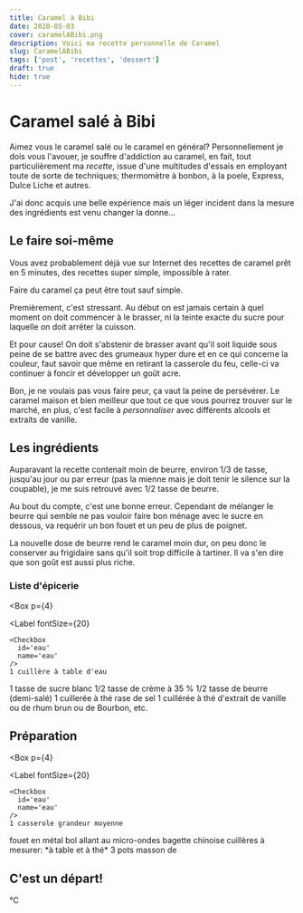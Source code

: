 ```yaml
---
title: Caramel à Bibi
date: 2020-05-03
cover: caramelABibi.png
description: Voici ma recette personnelle de Caramel
slug: CaramelABibi
tags: ['post', 'recettes', 'dessert']
draft: true
hide: true
---
```


# Caramel salé à **Bibi**

Aimez vous le caramel salé ou le caramel en général? Personnellement je dois vous l'avouer, je souffre d'addiction au caramel, en fait, tout particulièrement ma *recette*, issue d'une multitudes d'essais en employant toute de sorte de techniques; thermomètre à bonbon, à la poele, Express, Dulce Liche et autres.

J'ai donc acquis une belle expérience mais un léger incident dans la mesure des ingrédients est venu changer la donne...

## Le faire soi-même

Vous avez probablement déjà vue sur Internet des recettes de caramel prêt en 5 minutes, des recettes super simple, impossible à rater.

Faire du caramel ça peut être tout sauf simple.

Premièrement, c'est stressant. Au début on est jamais certain à quel moment on doit commencer à le brasser, ni la teinte exacte du sucre pour laquelle on doit arrêter la cuisson.

Et pour cause! On doit s'abstenir de brasser avant qu'il soit liquide sous peine de se battre avec des grumeaux hyper dure et en ce qui concerne la couleur, faut savoir que même en retirant la casserole du feu, celle-ci va continuer à foncir et développer un goût acre.

Bon, je ne voulais pas vous faire peur, ça vaut la peine de persévérer. Le caramel maison et bien meilleur que tout ce que vous pourrez trouver sur le marché, en plus, c'est facile à *personnaliser* avec différents alcools et extraits de vanille.

## Les ingrédients

Auparavant la recette contenait moin de beurre, environ 1/3 de tasse, jusqu'au jour ou par erreur (pas la mienne mais je doit tenir le silence sur la coupable), je me suis retrouvé avec 1/2 tasse de beurre.

Au bout du compte, c'est une bonne erreur. Cependant de mélanger le beurre qui semble ne pas vouloir faire bon ménage avec le sucre en dessous, va requérir un bon fouet et un peu de plus de poignet.

La nouvelle dose de beurre rend le caramel moin dur, on peu donc le conserver au frigidaire sans qu'il soit trop difficile à tartiner. Il va s'en dire que son goût est aussi plus riche.

### Liste d'épicerie


<Box 
  p={4}
>
  <Label
  fontSize={20}
  >
    <Checkbox
      id='eau'
      name='eau'
    />
    1 cuillère à table d'eau
  </Label>
  <Label
  fontSize={20}
  >
    <Checkbox
      id='sucre'
      name='sucre'
    />
    1 tasse de sucre blanc
  </Label>
  <Label
  fontSize={20}
  >
    <Checkbox
      id='creme'
      name='creme'
    />
	1/2  tasse de crème à 35 %
  </Label>
  <Label
  fontSize={20}
  >
    <Checkbox
      id='beurre'
      name='beurre'
    />
    1/2 tasse de beurre (demi-salé)
  </Label>
  <Label
  fontSize={20}
  >
    <Checkbox
      id='sel'
      name='sel'
    />
    1 cuillerée à thé rase de sel
  </Label>
  <Label
  fontSize={20}
  >
    <Checkbox
      id='vanille'
      name='vanille'
    />
    1 cuillérée à thé d'extrait de vanille ou de rhum brun ou de Bourbon, etc.
  </Label>
</Box>


## Préparation 

<Box 
  p={4}
>
  <Label
  fontSize={20}
  >
    <Checkbox
      id='eau'
      name='eau'
    />
    1 casserole grandeur moyenne
  </Label>
  <Label
  fontSize={20}
  >
    <Checkbox
      id='sucre'
      name='sucre'
    />
    fouet en métal
  </Label>
  <Label
  fontSize={20}
  >
    <Checkbox
      id='creme'
      name='creme'
    />
	bol allant au micro-ondes
  </Label>
  <Label
  fontSize={20}
  >
    <Checkbox
      id='beurre'
      name='beurre'
    />
    bagette chinoise
  </Label>
  <Label
  fontSize={20}
  >
    <Checkbox
      id='sel'
      name='sel'
    />
    cuillères à mesurer: *à table et à thé* 
  </Label>
  <Label
  fontSize={20}
  >
    <Checkbox
      id='vanille'
      name='vanille'
    />
    3 pots masson de 
  </Label>
</Box>


## C'est un départ!

°C 


